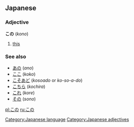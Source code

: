 == Japanese ==                             
===Adjective===
'''この''' (''kono'')

# [[this]]

===See also===
*[[あの]] (''ano'')
*[[ここ]] (''koko'')
*[[こそあど]] (''kosoado'' or ''ko-so-a-do'')
*[[こちら]] (''kochira'')
*[[これ]] (''kore'')
*[[その]] (''sono'')
<!-- only ko- and -no forms of ko-so-a-do words should be here -->

[[Category:Japanese language]]
[[Category:Japanese adjectives]]
[[pl:この]]
[[ru:この]]